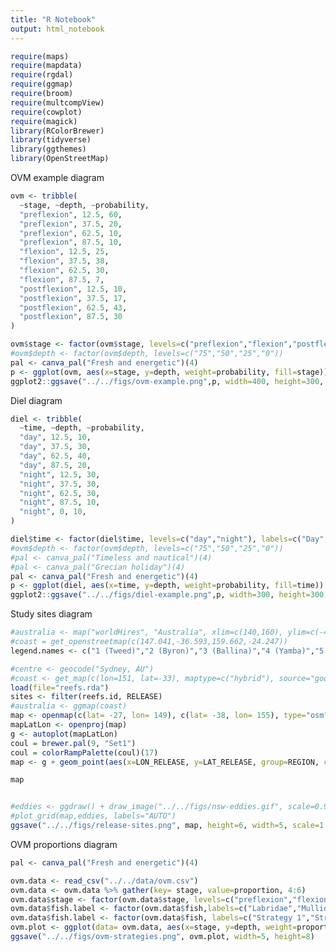 ```yaml
---
title: "R Notebook"
output: html_notebook
---
```


```r
require(maps)
require(mapdata)
require(rgdal)
require(ggmap)
require(broom)
require(multcompView)
require(cowplot)
require(magick)
library(RColorBrewer)
library(tidyverse)
library(ggthemes)
library(OpenStreetMap)
```


OVM example diagram
```r

ovm <- tribble(
  ~stage, ~depth, ~probability,
  "preflexion", 12.5, 60,
  "preflexion", 37.5, 20,
  "preflexion", 62.5, 10,
  "preflexion", 87.5, 10,
  "flexion", 12.5, 25,
  "flexion", 37.5, 38,
  "flexion", 62.5, 30,
  "flexion", 87.5, 7,
  "postflexion", 12.5, 10,
  "postflexion", 37.5, 17,
  "postflexion", 62.5, 43,
  "postflexion", 87.5, 30
)

ovm$stage <- factor(ovm$stage, levels=c("preflexion","flexion","postflexion"), labels=c("Preflexion","Flexion","Postflexion"))
#ovm$depth <- factor(ovm$depth, levels=c("75","50","25","0"))
pal <- canva_pal("Fresh and energetic")(4)
p <- ggplot(ovm, aes(x=stage, y=depth, weight=probability, fill=stage)) +  geom_violin(adjust = .85, trim=FALSE)  + theme_cowplot(font_size=12,font_family = "sans")  + labs(y="Depth (m)", x="Ontogenetic stage") + theme(legend.position = "none") + scale_y_reverse(limits=c(100,0)) + scale_fill_manual(values = pal)
ggplot2::ggsave("../../figs/ovm-example.png",p, width=400, height=300, units="mm", dpi=300, scale=0.3)
```

Diel diagram
```r

diel <- tribble(
  ~time, ~depth, ~probability,
  "day", 12.5, 10,
  "day", 37.5, 30,
  "day", 62.5, 40,
  "day", 87.5, 20,
  "night", 12.5, 30,
  "night", 37.5, 30,
  "night", 62.5, 30,
  "night", 87.5, 10,
  "night", 0, 10,
)

diel$time <- factor(diel$time, levels=c("day","night"), labels=c("Day","Night"))
#ovm$depth <- factor(ovm$depth, levels=c("75","50","25","0"))
#pal <- canva_pal("Timeless and nautical")(4)
#pal <- canva_pal("Grecian holiday")(4)
pal <- canva_pal("Fresh and energetic")(4)
p <- ggplot(diel, aes(x=time, y=depth, weight=probability, fill=time)) +  geom_violin(adjust = .85, trim=FALSE)  + theme_cowplot(font_size=12,font_family = "sans")  + labs(y="Depth (m)", x="Time of day") + theme(legend.position = "none") + scale_y_reverse(limits=c(100,0)) + scale_fill_manual(values = pal)
ggplot2::ggsave("../../figs/diel-example.png",p, width=300, height=300, units="mm", dpi=300, scale=0.3)
```

Study sites diagram
```r
#australia <- map("worldHires", "Australia", xlim=c(140,160), ylim=c(-45,-10), col="gray90", fill=TRUE)
#coast = get_openstreetmap(c(147.041,-36.593,159.662,-24.247))
legend.names <- c("1 (Tweed)","2 (Byron)","3 (Ballina)","4 (Yamba)","5 (Solitary Is)","6 (Nambucca)","7 (Pt Macquarie)","8 (Crowdy Bay)","9 (Pt Stephens)","10 (Newcastle)","11 (Sydney)","12 (Wollongong)","13 (Jervis Bay)","14 (Ulladulla)","15 (Batemans)","16 (Merimbula)","17 (Eden)")

#centre <- geocode("Sydney, AU")
#coast <- get_map(c(lon=151, lat=-33), maptype=c("hybrid"), source="google")
load(file="reefs.rda")
sites <- filter(reefs.id, RELEASE)
#australia <- ggmap(coast)
map <- openmap(c(lat= -27, lon= 149), c(lat= -38, lon= 155), type="osm")
mapLatLon <- openproj(map)
g <- autoplot(mapLatLon)
coul = brewer.pal(9, "Set1")
coul = colorRampPalette(coul)(17)
map <- g + geom_point(aes(x=LON_RELEASE, y=LAT_RELEASE, group=REGION, colour=REGION), size=1.5, data=sites) + theme(legend.position = "right") + labs(x="Longitude", y="Latitude") + scale_color_manual(labels = c("1 (Tweed)","2 (Byron)","3 (Ballina)","4 (Yamba)","5 (Solitary Is)","6 (Nambucca)","7 (Pt Macquarie)","8 (Crowdy Bay)","9 (Pt Stephens)","10 (Newcastle)","11 (Sydney)","12 (Wollongong)","13 (Jervis Bay)","14 (Ulladulla)","15 (Batemans)","16 (Merimbula)","17 (Eden)"), name="Source region", values = coul) 

map


#eddies <- ggdraw() + draw_image("../../figs/nsw-eddies.gif", scale=0.9)
#plot_grid(map,eddies, labels="AUTO")
ggsave("../../figs/release-sites.png", map, height=6, width=5, scale=1.5)
```


OVM proportions diagram

```r
pal <- canva_pal("Fresh and energetic")(4)

ovm.data <- read_csv("../../data/ovm.csv")
ovm.data <- ovm.data %>% gather(key= stage, value=proportion, 4:6)
ovm.data$stage <- factor(ovm.data$stage, levels=c("preflexion","flexion","postflexion"),labels=c("Preflexion","Flexion","Postflexion"))
ovm.data$fish.label <- factor(ovm.data$fish,labels=c("Labridae","Mullidae","Pomacentridae","Scaridae","Scorpaenidae","Serranidae","Synodontidae"))
ovm.data$fish.label <- factor(ovm.data$fish, labels=c("Strategy 1","Strategy 2","Strategy 3","Strategy 4","Strategy 5","Strategy 6","Strategy 7"))
ovm.plot <- ggplot(data= ovm.data, aes(x=stage, y=depth, weight=proportion, fill=stage)) + labs(y="Depth (m)", x="Ontogenetic stage") + facet_wrap(~fish.label, ncol=2, shrink = TRUE) + theme_cowplot(font_size=12,font_family = "sans") + scale_fill_manual(values=pal, name="Ontogenetic stage") + theme(legend.position = c(0.90, 0.05), legend.justification = c(1, 0), axis.title.x=element_blank(), axis.text.x=element_blank(), axis.ticks.x=element_blank()) +scale_y_reverse(limits=c(100,0)) + geom_violin(adjust = .95, trim=FALSE)
ggsave("../../figs/ovm-strategies.png", ovm.plot, width=5, height=8)
```


